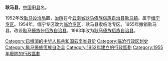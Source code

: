 '''耿马县'''，[[中国|中国]]旧[[县|县]]名。

1952年改[[耿马设治局|耿马设治局]]置，[[治所|治所]]在今[[云南省|云南省]][[耿马傣族佤族自治县|耿马傣族佤族自治县]][[耿马镇|耿马镇]]。属于[[缅宁专区|缅宁专区]]。1954年，缅宁专区改为[[临沧专区|临沧专区]]，耿马县隶临沧专区。1955年撤销耿马县，改设[[耿马傣族佧佤族自治县|耿马傣族佧佤族自治县]]。1963年改为[[耿马傣族佤族自治县|耿马傣族佤族自治县]]。

{{中华人民共和国行政区划小作品}}
{{DEFAULTSORT:G}}
[[Category:已撤消的中华人民共和国云南省县份|Category:已撤消的中华人民共和国云南省县份]]
[[Category:临沧行政区划史|Category:临沧行政区划史]]
[[Category:耿马傣族佤族自治县|Category:耿马傣族佤族自治县]]
[[Category:1952年建立的行政區劃|Category:1952年建立的行政區劃]]
[[Category:1955年廢除的行政區劃|Category:1955年廢除的行政區劃]]